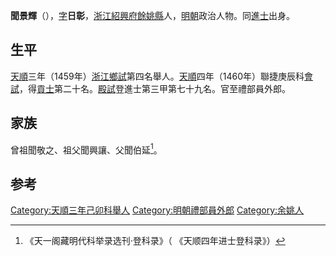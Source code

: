 '''聞景輝'''（{{bd|1425年||？}}），[[表字|字]]'''日彰'''，[[浙江|浙江]][[紹興府|紹興府]][[餘姚縣|餘姚縣]]人，[[明朝|明朝]]政治人物。同[[進士|進士]]出身。

==生平==
[[天顺_(明朝)|天順]]三年（1459年）[[浙江|浙江]][[鄉試|鄉試]]第四名舉人。[[天顺_(明朝)|天順]]四年（1460年）聯捷庚辰科[[會試|會試]]，得[[貢士|貢士]]第二十名。[[殿試|殿試]]登進士第三甲第七十九名。官至禮部員外郎。

==家族==
曾祖聞敬之、祖父聞興讓、父聞伯延<ref>《天一阁藏明代科举录选刊·登科录》（ 《天顺四年进士登科录》）</ref>。

==参考==
{{reflist}}
{{明朝人物小作品}}
{{天順四年庚辰科殿試金榜}}
{{DEFAULTSORT:Wen聞}}
[[Category:天順三年己卯科舉人|Category:天順三年己卯科舉人]]
[[Category:明朝禮部員外郎|Category:明朝禮部員外郎]]
[[Category:余姚人|Category:余姚人]]